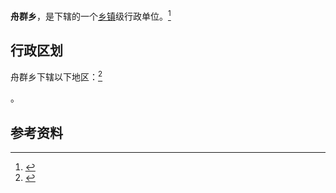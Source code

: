 {{中国乡级行政区|63/28/23/201/000}}

'''舟群乡'''，是{{PRC admin/fullname|63/28/23/201/000|3}}下辖的一个[[乡镇|乡镇]]级行政单位。<ref>{{PRC admin/ref sgc|{{PRC admin/parent|63/28/23/201/000}}}}</ref>

== 行政区划 ==

舟群乡下辖以下地区：<ref>{{PRC admin/ref sgc|63/28/23/201/000}}</ref>

{{PRC admin/children|63/28/23/201/000}}。

== 参考资料 ==

{{reflist}}

{{行政区划小作品}}
{{PRC admin/navcat|63/28/23/201/000}}